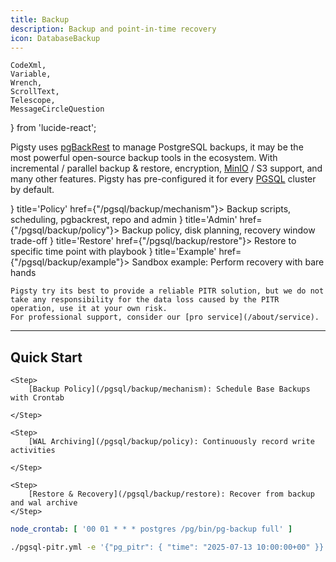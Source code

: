 ```yaml
---
title: Backup
description: Backup and point-in-time recovery
icon: DatabaseBackup
---
```


    CodeXml,
    Variable,
    Wrench,
    ScrollText,
    Telescope,
    MessageCircleQuestion
} from 'lucide-react';



Pigsty uses [pgBackRest](https://pgbackrest.org/) to manage PostgreSQL backups, it may be the most powerful open-source backup tools in the ecosystem.
With incremental / parallel backup & restore, encryption, [MinIO](/minio) / S3 support, and many other features.
Pigsty has pre-configured it for every [PGSQL](/pgsql/) cluster by default.

<Cards>
    <Card icon={<Wrench className={"text-violet-500"}/>} title='Policy' href={"/pgsql/backup/mechanism"}>
        Backup scripts, scheduling, pgbackrest, repo and admin
    </Card>
    <Card icon={<ScrollText className="text-blue-400"/>} title='Admin' href={"/pgsql/backup/policy"}>
        Backup policy, disk planning, recovery window trade-off
    </Card>
    <Card icon={<Telescope className="text-orange-600"/>} title='Restore' href={"/pgsql/backup/restore"}>
        Restore to specific time point with playbook
    </Card>
    <Card icon={<MessageCircleQuestion className="text-emerald-600"/>} title='Example' href={"/pgsql/backup/example"}>
        Sandbox example: Perform recovery with bare hands
    </Card>
</Cards>

<Callout title="NO WRANTTY" type="warn">

    Pigsty try its best to provide a reliable PITR solution, but we do not take any responsibility for the data loss caused by the PITR operation, use it at your own risk.
    For professional support, consider our [pro service](/about/service).

</Callout>



--------

## Quick Start

<Steps>

    <Step>
        [Backup Policy](/pgsql/backup/mechanism): Schedule Base Backups with Crontab

    </Step>

    <Step>
        [WAL Archiving](/pgsql/backup/policy): Continuously record write activities

    </Step>

    <Step>
        [Restore & Recovery](/pgsql/backup/restore): Recover from backup and wal archive
    </Step>

</Steps>

```yaml title="Full backup everyday 1am"
node_crontab: [ '00 01 * * * postgres /pg/bin/pg-backup full' ]
```

```bash title="restore to a timepoint"
./pgsql-pitr.yml -e '{"pg_pitr": { "time": "2025-07-13 10:00:00+00" }}'
```

